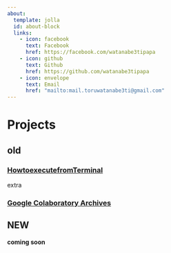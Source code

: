 ```yaml
---
about:
  template: jolla
  id: about-block
  links:
    - icon: facebook
      text: Facebook
      href: https://facebook.com/watanabe3tipapa 
    - icon: github
      text: Github
      href: https://github.com/watanabe3tipapa
    - icon: envelope
      text: Email
      href: "mailto:mail.toruwatanabe3ti@gmail.com"  
---
```


# Projects

<!--# 旧コンテンツへのリンク -->

## old

### [HowtoexecutefromTerminal](https://watanabe3tipapa.github.io/projects/HowtoexecutefromTerminal.html)

extra

### [Google Colaboratory Archives](https://watanabe3tipapa.github.io/GoogleColaboratory/)

## NEW

**coming soon**